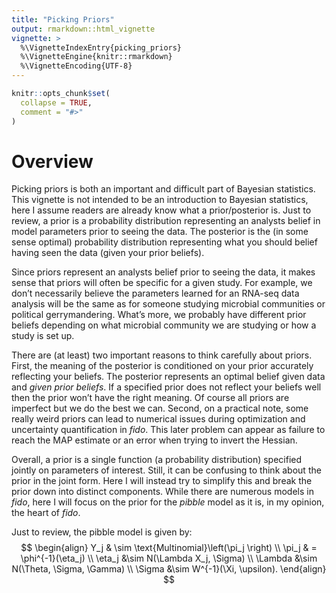 ---
title: "Picking Priors"
output: rmarkdown::html_vignette
vignette: >
  %\VignetteIndexEntry{picking_priors}
  %\VignetteEngine{knitr::rmarkdown}
  %\VignetteEncoding{UTF-8}
---

```{r, include = FALSE}
knitr::opts_chunk$set(
  collapse = TRUE,
  comment = "#>"
)
```

# Overview

Picking priors is both an important and difficult part of Bayesian statistics. This vignette is not intended to be an introduction to Bayesian statistics, here I assume readers are already know what a prior/posterior is. Just to review, a prior is a probability distribution representing an analysts belief in model parameters prior to seeing the data. The posterior is the (in some sense optimal) probability distribution representing what you should belief having seen the data (given your prior beliefs). 

Since priors represent an analysts belief prior to seeing the data, it makes sense that priors will often be specific for a given study. For example, we don't necessarily believe the parameters learned for an RNA-seq data analysis will be the same as for someone studying microbial communities or political gerrymandering. What's more, we probably have different prior beliefs depending on what microbial community we are studying or how a study is set up. 

There are (at least) two important reasons to think carefully about priors. First, the meaning of the posterior is conditioned on your prior accurately reflecting your beliefs. The posterior represents an optimal belief given data and *given prior beliefs*. If a specified prior does not reflect your beliefs well then the prior won't have the right meaning. Of course all priors are imperfect but we do the best we can. Second, on a practical note, some really weird priors can lead to numerical issues during optimization and uncertainty quantification in *fido*. This later problem can appear as failure to reach the MAP estimate or an error when trying to invert the Hessian.

Overall, a prior is a single function (a probability distribution) specified jointly on parameters of interest. Still, it can be confusing to think about the prior in the joint form. Here I will instead try to simplify this and break the prior down into distinct components. While there are numerous models in *fido*, here I will focus on the prior for the *pibble* model as it is, in my opinion, the heart of *fido*. 

Just to review, the pibble model is given by:
$$
\begin{align}
Y_j & \sim \text{Multinomial}\left(\pi_j \right)  \\
\pi_j & = \phi^{-1}(\eta_j) \\
\eta_j &\sim N(\Lambda X_j, \Sigma) \\
\Lambda &\sim  N(\Theta, \Sigma, \Gamma) \\
\Sigma &\sim W^{-1}(\Xi, \upsilon). 
\end{align}
$$